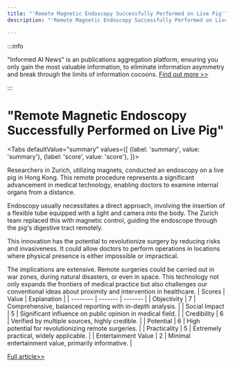 ```yaml
---
title: "'Remote Magnetic Endoscopy Successfully Performed on Live Pig'"
description: "'Remote Magnetic Endoscopy Successfully Performed on Live Pig'"

---
```



:::info

"Informed AI News" is an publications aggregation platform, ensuring you only gain the most valuable information, to eliminate information asymmetry and break through the limits of information cocoons.  [Find out more >>](/)

:::

# "Remote Magnetic Endoscopy Successfully Performed on Live Pig"


<Tabs
	defaultValue="summary"
	values={[
	{label: 'summary', value: 'summary'},
	{label: 'score', value: 'score'},
]}>
<TabItem value="summary">


Researchers in Zurich, utilizing magnets, conducted an endoscopy on a live pig in Hong Kong. This remote procedure represents a significant advancement in medical technology, enabling doctors to examine internal organs from a distance.

Endoscopy usually necessitates a direct approach, involving the insertion of a flexible tube equipped with a light and camera into the body. The Zurich team replaced this with magnetic control, guiding the endoscope through the pig's digestive tract remotely.

This innovation has the potential to revolutionize surgery by reducing risks and invasiveness. It could allow doctors to perform operations in locations where physical presence is either impossible or impractical.

The implications are extensive. Remote surgeries could be carried out in war zones, during natural disasters, or even in space. This technology not only expands the frontiers of medical practice but also challenges our conventional ideas about proximity and intervention in healthcare.
</TabItem>
<TabItem value="score">
	| Scores     | Value   | Explanation |
	| -------- | ------- | ------- |
	| Objectivity  | 7    | Comprehensive, balanced reporting with in-depth analysis.    |
	| Social Impact | 5     | Significant influence on public opinion in medical field.    |
	| Credibility    | 6    | Verified by multiple sources, highly credible.    |
	| Potential    | 6    | High potential for revolutionizing remote surgeries.    |
	| Practicality    | 5    | Extremely practical, widely applicable.    |
	| Entertainment Value    | 2    | Minimal entertainment value, primarily informative.    |
</TabItem>
</Tabs>

[Full article>>](https://medicalxpress.com/news/2024-08-zurich-successfully-remote-magnetic-endoscopy.html)
